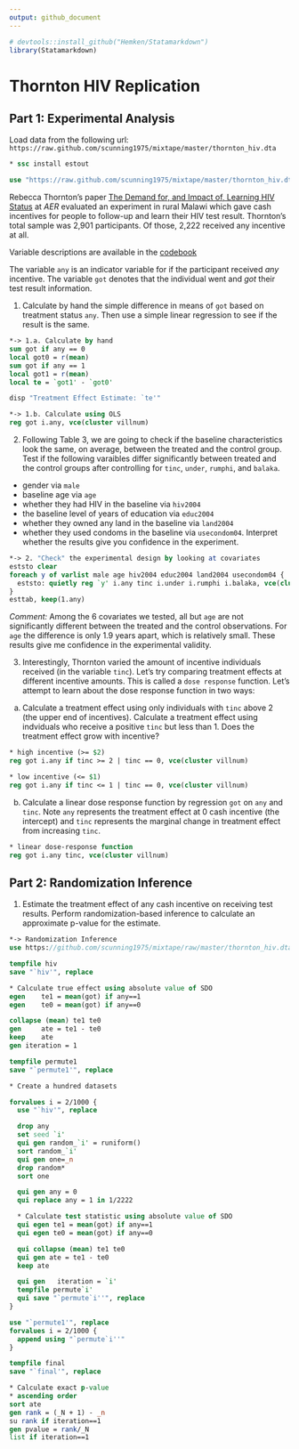 ```yaml
---
output: github_document
---
```


```r
# devtools::install_github("Hemken/Statamarkdown")
library(Statamarkdown)
```

# Thornton HIV Replication

## Part 1: Experimental Analysis

Load data from the following url: `https://raw.github.com/scunning1975/mixtape/master/thornton_hiv.dta`

```stata
* ssc install estout

use "https://raw.github.com/scunning1975/mixtape/master/thornton_hiv.dta", clear
```

Rebecca Thornton's paper [The Demand for, and Impact of, Learning HIV Status](https://www.rebeccathornton.net/wp-content/uploads/2019/08/Thornton-AER2008.pdf) at *AER* evaluated an experiment in rural Malawi which gave cash incentives for people to follow-up and learn their HIV test result. Thornton’s total sample was 2,901 participants. Of those, 2,222 received any incentive at all. 

Variable descriptions are available in the [codebook](codebook.pdf)


The variable `any` is an indicator variable for if the participant received *any* incentive. The variable `got` denotes that the individual went and *got* their test result information.

1. Calculate by hand the simple difference in means of `got` based on treatment status `any`. Then use a simple linear regression to see if the result is the same.

```stata
*-> 1.a. Calculate by hand
sum got if any == 0
local got0 = r(mean)
sum got if any == 1
local got1 = r(mean)
local te = `got1' - `got0'

disp "Treatment Effect Estimate: `te'"

*-> 1.b. Calculate using OLS
reg got i.any, vce(cluster villnum)
```

2. Following Table 3, we are going to check if the baseline characteristics look the same, on average, between the treated and the control group. Test if the following varaibles differ significantly between treated and the control groups after controlling for `tinc`, `under`, `rumphi`, and `balaka`. 

- gender via `male` 
- baseline age via `age` 
- whether they had HIV in the baseline via `hiv2004`
- the baseline level of years of education via `educ2004`
- whether they owned any land in the baseline via `land2004`
- whether they used condoms in the baseline via `usecondom04`. 
Interpret whether the results give you confidence in the experiment.

```stata
*-> 2. "Check" the experimental design by looking at covariates
eststo clear
foreach y of varlist male age hiv2004 educ2004 land2004 usecondom04 {
  eststo: quietly reg `y' i.any tinc i.under i.rumphi i.balaka, vce(cluster villnum)
}
esttab, keep(1.any)
```

*Comment:* Among the 6 covariates we tested, all but `age` are not significantly different between the treated and the control observations. For `age` the difference is only 1.9 years apart, which is relatively small. These results give me confidence in the experimental validity.


3. Interestingly, Thornton varied the amount of incentive individuals received (in the variable `tinc`). Let's try comparing treatment effects at different incentive amounts. This is called a `dose response` function. Let's attempt to learn about the dose response function in two ways:

  a. Calculate a treatment effect using only individuals with `tinc` above 2 (the upper end of incentives). Calculate a treatment effect using indviduals who receive a positive `tinc` but less than 1. Does the treatment effect grow with incentive?

```stata
* high incentive (>= $2)
reg got i.any if tinc >= 2 | tinc == 0, vce(cluster villnum) 

* low incentive (<= $1)
reg got i.any if tinc <= 1 | tinc == 0, vce(cluster villnum)
```

  b. Calculate a linear dose response function by regression `got` on `any` and `tinc`. Note `any` represents the treatment effect at 0 cash incentive (the intercept) and `tinc` represents the marginal change in treatment effect from increasing `tinc`. 

```stata
* linear dose-response function
reg got i.any tinc, vce(cluster villnum)
```


## Part 2: Randomization Inference

1. Estimate the treatment effect of any cash incentive on receiving test results. Perform randomization-based inference to calculate an approximate p-value for the estimate.

```stata
*-> Randomization Inference
use https://github.com/scunning1975/mixtape/raw/master/thornton_hiv.dta, clear

tempfile hiv
save "`hiv'", replace

* Calculate true effect using absolute value of SDO
egen 	te1 = mean(got) if any==1
egen 	te0 = mean(got) if any==0

collapse (mean) te1 te0
gen 	ate = te1 - te0
keep 	ate
gen iteration = 1

tempfile permute1
save "`permute1'", replace

* Create a hundred datasets

forvalues i = 2/1000 {
  use "`hiv'", replace

  drop any
  set seed `i'
  qui gen random_`i' = runiform()
  sort random_`i'
  qui gen one=_n
  drop random*
  sort one

  qui gen any = 0
  qui replace any = 1 in 1/2222

  * Calculate test statistic using absolute value of SDO
  qui egen te1 = mean(got) if any==1
  qui egen te0 = mean(got) if any==0

  qui collapse (mean) te1 te0
  qui gen ate = te1 - te0
  keep ate

  qui gen	iteration = `i'
  tempfile permute`i'
  qui save "`permute`i''", replace
}

use "`permute1'", replace
forvalues i = 2/1000 {
  append using "`permute`i''"
}

tempfile final
save "`final'", replace

* Calculate exact p-value
* ascending order
sort ate  
gen rank = (_N + 1) - _n
su rank if iteration==1
gen pvalue = rank/_N
list if iteration==1
```



